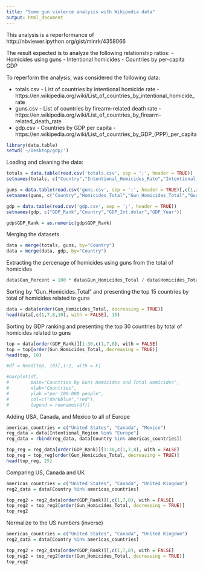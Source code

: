 ```yaml
---
title: "Some gun violence analysis with Wikipedia data"
output: html_document
---
```


This analysis is a reperformance of http://nbviewer.ipython.org/gist/minrk/4358066

The result expected is to analyze the following relationship ratios:
- Homicides using guns
- Intentional homicides
- Countries by per-capita GDP

To reperform the analysis, was considered the following data:

- totals.csv - List of countries by intentional homicide rate - https://en.wikipedia.org/wiki/List_of_countries_by_intentional_homicide_rate
- guns.csv - List of countries by firearm-related death rate - https://en.wikipedia.org/wiki/List_of_countries_by_firearm-related_death_rate
- gdp.csv - Countries by GDP per capita - https://en.wikipedia.org/wiki/List_of_countries_by_GDP_(PPP)_per_capita

```r
library(data.table)
setwd('~/Desktop/gdp/')
```

Loading and cleaning the data:

```r
totals = data.table(read.csv('totals.csv', sep = ';', header = TRUE))
setnames(totals, c("Country","Intentional_Homicides_Rate","Intentional_Homicides_Total_Count","Intentional_Region","Intentional_Subregion","Intentional_Homicides_Year"))

guns = data.table(read.csv('guns.csv', sep = ';', header = TRUE)[,c(1,2,4,5,12)])
setnames(guns, c("Country","Homicides_Total","Gun_Homicides_Total","Gun_Homicides_Year","Gun_Homicides_Sources_and_Notes"))

gdp = data.table(read.csv('gdp.csv', sep = ';', header = TRUE))
setnames(gdp, c("GDP_Rank","Country","GDP_Int.dolar","GDP_Year"))

gdp$GDP_Rank = as.numeric(gdp$GDP_Rank)
```

Merging the datasets

```r
data = merge(totals, guns, by="Country")
data = merge(data, gdp, by="Country")
```

Extracting the percenage of homicides using guns from the total of homicides

```r
data$Gun_Percent = 100 * data$Gun_Homicides_Total / data$Homicides_Total
```

Sorting by "Gun_Homicides_Total" and presenting the top 15 countries by total of homicides related to guns

```r
data = data[order(Gun_Homicides_Total, decreasing = TRUE)]
head(data[,c(1,7,8,10), with = FALSE], 15)
```

Sorting by GDP ranking and presenting the top 30 countries by total of homicides related to guns
```r
top = data[order(GDP_Rank)][1:30,c(1,7,8), with = FALSE]
top = top[order(Gun_Homicides_Total, decreasing = TRUE)]
head(top, 10)

#df = head(top, 10)[,1:2, with = F]

#barplot(df, 
#        main="Countries by Guns Homicides and Total Homicides",
#        xlab="Countries",
#        ylab ="per 100.000 people",
#        col=c("darkblue","red"),
#        legend = rownames(df))
```

Adding USA, Canada, and Mexico to all of Europe

```r
americas_countries = c("United States", "Canada", "Mexico")
reg_data = data[Intentional_Region %in% "Europe"]
reg_data = rbind(reg_data, data[Country %in% americas_countries])

top_reg = reg_data[order(GDP_Rank)][1:30,c(1,7,8), with = FALSE]
top_reg = top_reg[order(Gun_Homicides_Total, decreasing = TRUE)]
head(top_reg, 25)
```

Comparing US, Canada and UK

```r
americas_countries = c("United States", "Canada", "United Kingdom")
reg2_data = data[Country %in% americas_countries]

top_reg2 = reg2_data[order(GDP_Rank)][,c(1,7,8), with = FALSE]
top_reg2 = top_reg2[order(Gun_Homicides_Total, decreasing = TRUE)]
top_reg2
```
Normalize to the US numbers (inverse)

```r
americas_countries = c("United States", "Canada", "United Kingdom")
reg2_data = data[Country %in% americas_countries]

top_reg2 = reg2_data[order(GDP_Rank)][,c(1,7,8), with = FALSE]
top_reg2 = top_reg2[order(Gun_Homicides_Total, decreasing = TRUE)]
top_reg2
```
